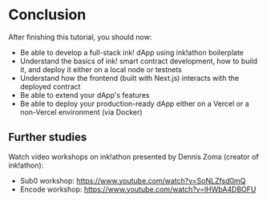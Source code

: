 # Conclusion
After finishing this tutorial, you should now:
- Be able to develop a full-stack ink! dApp using ink!athon boilerplate
- Understand the basics of ink! smart contract development, how to build it, and deploy it either on a local node or testnets
- Understand how the frontend (built with Next.js) interacts with the deployed contract
- Be able to extend your dApp's features
- Be able to deploy your production-ready dApp either on a Vercel or a non-Vercel environment (via Docker)

## Further studies
Watch video workshops on ink!athon presented by Dennis Zoma (creator of ink!athon):
- Sub0 workshop: https://www.youtube.com/watch?v=SoNLZfsd0mQ
- Encode workshop: https://www.youtube.com/watch?v=lHWbA4DBOFU
